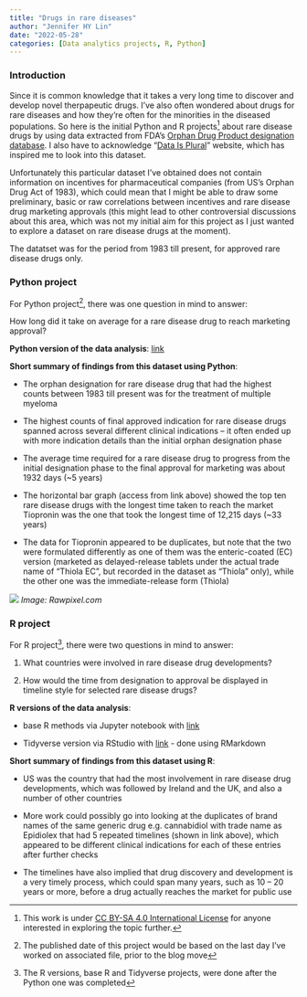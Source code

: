 ```yaml
---
title: "Drugs in rare diseases"
author: "Jennifer HY Lin"
date: "2022-05-28"
categories: [Data analytics projects, R, Python]
---
```


### **Introduction**

Since it is common knowledge that it takes a very long time to discover and develop novel therpapeutic drugs. I've also often wondered about drugs for rare diseases and how they're often for the minorities in the diseased populations. So here is the initial Python and R projects[^1] about rare disease drugs by using data extracted from FDA's [Orphan Drug Product designation database](https://www.accessdata.fda.gov/scripts/opdlisting/oopd/index.cfm#Search_param_field%23Search_param_field). I also have to acknowledge "[Data Is Plural](https://www.data-is-plural.com)" website, which has inspired me to look into this dataset.

[^1]: This work is under [CC BY-SA 4.0 International License](https://creativecommons.org/licenses/by-sa/4.0/) for anyone interested in exploring the topic further.

Unfortunately this particular dataset I've obtained does not contain information on incentives for pharmaceutical companies (from US's Orphan Drug Act of 1983), which could mean that I might be able to draw some preliminary, basic or raw correlations between incentives and rare disease drug marketing approvals (this might lead to other controversial discussions about this area, which was not my initial aim for this project as I just wanted to explore a dataset on rare disease drugs at the moment).

The datatset was for the period from 1983 till present, for approved rare disease drugs only.

### **Python project**

For Python project[^2], there was one question in mind to answer:

[^2]: The published date of this project would be based on the last day I've worked on associated file, prior to the blog move

How long did it take on average for a rare disease drug to reach marketing approval?

**Python version of the data analysis**: [link](https://github.com/jhylin/Portfolio-projects/blob/main/Rare%20disease%20drugs%20-%20approved%20only.ipynb)

**Short summary of findings from this dataset using Python**:

-   The orphan designation for rare disease drug that had the highest counts between 1983 till present was for the treatment of multiple myeloma

-   The highest counts of final approved indication for rare disease drugs spanned across several different clinical indications -- it often ended up with more indication details than the initial orphan designation phase

-   The average time required for a rare disease drug to progress from the initial designation phase to the final approval for marketing was about 1932 days (\~5 years)

-   The horizontal bar graph (access from link above) showed the top ten rare disease drugs with the longest time taken to reach the market Tiopronin was the one that took the longest time of 12,215 days (\~33 years)

-   The data for Tiopronin appeared to be duplicates, but note that the two were formulated differently as one of them was the enteric-coated (EC) version (marketed as delayed-release tablets under the actual trade name of "Thiola EC", but recorded in the dataset as "Thiola" only), while the other one was the immediate-release form (Thiola)

![](Pills.jpg) *Image: Rawpixel.com*

### **R project**

For R project[^3], there were two questions in mind to answer:

[^3]: The R versions, base R and Tidyverse projects, were done after the Python one was completed

1.  What countries were involved in rare disease drug developments?

2.  How would the time from designation to approval be displayed in timeline style for selected rare disease drugs?

**R versions of the data analysis**:

-   base R methods via Jupyter notebook with [link](https://github.com/jhylin/Portfolio-projects/blob/main/Rare%20disease%20drugs%20(base%20R%20methods).ipynb)

-   Tidyverse version via RStudio with [link](https://github.com/jhylin/Portfolio-projects/blob/main/Rare_diseases_drugs_RStudio.md) - done using RMarkdown

**Short summary of findings from this dataset using R**:

-   US was the country that had the most involvement in rare disease drug developments, which was followed by Ireland and the UK, and also a number of other countries

-   More work could possibly go into looking at the duplicates of brand names of the same generic drug e.g. cannabidiol with trade name as Epidiolex that had 5 repeated timelines (shown in link above), which appeared to be different clinical indications for each of these entries after further checks

-   The timelines have also implied that drug discovery and development is a very timely process, which could span many years, such as 10 -- 20 years or more, before a drug actually reaches the market for public use
